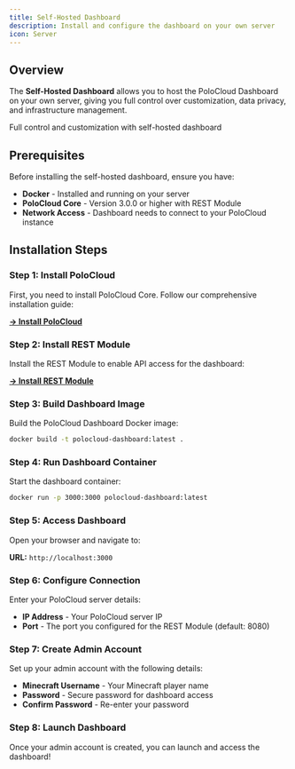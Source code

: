 ```yaml
---
title: Self-Hosted Dashboard
description: Install and configure the dashboard on your own server
icon: Server
---
```



## Overview

The **Self-Hosted Dashboard** allows you to host the PoloCloud Dashboard on your own server, giving you full control over customization, data privacy, and infrastructure management.

<div className="text-center mb-12">
    <div className="w-20 h-1 bg-gradient-to-r from-transparent via-primary/50 to-transparent rounded-full mx-auto mb-6" />
    <div className="text-xl text-muted-foreground max-w-3xl mx-auto">
        Full control and customization with self-hosted dashboard
    </div>
</div>

## Prerequisites

Before installing the self-hosted dashboard, ensure you have:

- **Docker** - Installed and running on your server
- **PoloCloud Core** - Version 3.0.0 or higher with REST Module
- **Network Access** - Dashboard needs to connect to your PoloCloud instance

## Installation Steps

### Step 1: Install PoloCloud

First, you need to install PoloCloud Core. Follow our comprehensive installation guide:

[**→ Install PoloCloud**](/docs/cloud/installation)

### Step 2: Install REST Module

Install the REST Module to enable API access for the dashboard:

[**→ Install REST Module**](/docs/modules/rest-module/installation)

### Step 3: Build Dashboard Image

Build the PoloCloud Dashboard Docker image:

```bash
docker build -t polocloud-dashboard:latest .
```

### Step 4: Run Dashboard Container

Start the dashboard container:

```bash
docker run -p 3000:3000 polocloud-dashboard:latest
```

### Step 5: Access Dashboard

Open your browser and navigate to:

**URL:** `http://localhost:3000`

### Step 6: Configure Connection

Enter your PoloCloud server details:

- **IP Address** - Your PoloCloud server IP
- **Port** - The port you configured for the REST Module (default: 8080)

### Step 7: Create Admin Account

Set up your admin account with the following details:

- **Minecraft Username** - Your Minecraft player name
- **Password** - Secure password for dashboard access
- **Confirm Password** - Re-enter your password

### Step 8: Launch Dashboard

Once your admin account is created, you can launch and access the dashboard!

